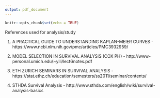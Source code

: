 ```yaml
---
output: pdf_document
---
```


```r
knitr::opts_chunk$set(echo = TRUE)
```

References used for analysis/study


1. A PRACTICAL GUIDE TO UNDERSTANDING KAPLAN-MEIER CURVES - https://www.ncbi.nlm.nih.gov/pmc/articles/PMC3932959/

2. MODEL SELECTION IN SURVIVAL ANALYSIS (COX PH) -  http://www-personal.umich.edu/~yili/lect6notes.pdf

3. ETH ZURICH SEMINARS IN SURVIVAL ANALYSIS - https://stat.ethz.ch/education/semesters/ss2011/seminar/contents/

4. STHDA Survival Analysis -  http://www.sthda.com/english/wiki/survival-analysis-basics

